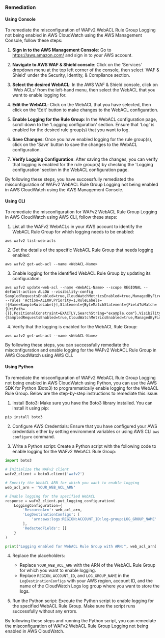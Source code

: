 ### Remediation

#### Using Console

To remediate the misconfiguration of WAFv2 WebACL Rule Group Logging not being enabled in AWS CloudWatch using the AWS Management Console, follow these steps:

1. **Sign in to the AWS Management Console**: Go to https://aws.amazon.com/ and sign in to your AWS account.

2. **Navigate to AWS WAF & Shield console**: Click on the 'Services' dropdown menu at the top left corner of the console, then select 'WAF & Shield' under the Security, Identity, & Compliance section.

3. **Select the desired WebACL**: In the AWS WAF & Shield console, click on 'Web ACLs' from the left-hand menu, then select the WebACL that you want to enable logging for.

4. **Edit the WebACL**: Click on the WebACL that you have selected, then click on the 'Edit' button to make changes to the WebACL configuration.

5. **Enable Logging for the Rule Group**: In the WebACL configuration page, scroll down to the 'Logging configuration' section. Ensure that 'Log' is enabled for the desired rule group(s) that you want to log.

6. **Save Changes**: Once you have enabled logging for the rule group(s), click on the 'Save' button to save the changes to the WebACL configuration.

7. **Verify Logging Configuration**: After saving the changes, you can verify that logging is enabled for the rule group(s) by checking the 'Logging configuration' section in the WebACL configuration page.

By following these steps, you have successfully remediated the misconfiguration of WAFv2 WebACL Rule Group Logging not being enabled in AWS CloudWatch using the AWS Management Console.

#### Using CLI

To remediate the misconfiguration for WAFv2 WebACL Rule Group Logging in AWS CloudWatch using AWS CLI, follow these steps:

1. List all the WAFv2 WebACLs in your AWS account to identify the WebACL Rule Group for which logging needs to be enabled:
```
aws wafv2 list-web-acls
```

2. Get the details of the specific WebACL Rule Group that needs logging enabled:
```
aws wafv2 get-web-acl --name <WebACL-Name>
```

3. Enable logging for the identified WebACL Rule Group by updating its configuration:
```
aws wafv2 update-web-acl --name <WebACL-Name> --scope REGIONAL --default-action ALLOW --visibility-config SampledRequestsEnabled=true,CloudWatchMetricsEnabled=true,ManagedByFirewallManager=false --rules 'Action=ALLOW,Priority=1,RuleLabels=[{Name=SampleRuleLabel}],Statement={ByteMatchStatement={FieldToMatch={UriPath={}},PositionalConstraint=EXACTLY,SearchString="example.com"},VisibilityConfig={SampledRequestsEnabled=true,CloudWatchMetricsEnabled=true,ManagedByFirewallManager=false}'
```

4. Verify that the logging is enabled for the WebACL Rule Group:
```
aws wafv2 get-web-acl --name <WebACL-Name>
```

By following these steps, you can successfully remediate the misconfiguration and enable logging for the WAFv2 WebACL Rule Group in AWS CloudWatch using AWS CLI.

#### Using Python

To remediate the misconfiguration of WAFv2 WebACL Rule Group Logging not being enabled in AWS CloudWatch using Python, you can use the AWS SDK for Python (Boto3) to programmatically enable logging for the WebACL Rule Group. Below are the step-by-step instructions to remediate this issue:

1. Install Boto3: Make sure you have the Boto3 library installed. You can install it using pip:

```bash
pip install boto3
```

2. Configure AWS Credentials: Ensure that you have configured your AWS credentials either by setting environment variables or using AWS CLI `aws configure` command.

3. Write a Python script: Create a Python script with the following code to enable logging for the WAFv2 WebACL Rule Group:

```python
import boto3

# Initialize the WAFv2 client
wafv2_client = boto3.client('wafv2')

# Specify the WebACL ARN for which you want to enable logging
web_acl_arn = 'YOUR_WEB_ACL_ARN'

# Enable logging for the specified WebACL
response = wafv2_client.put_logging_configuration(
    LoggingConfiguration={
        'ResourceArn': web_acl_arn,
        'LogDestinationConfigs': [
            'arn:aws:logs:REGION:ACCOUNT_ID:log-group:LOG_GROUP_NAME'
        ],
        'RedactedFields': []
    }
)

print("Logging enabled for WebACL Rule Group with ARN:", web_acl_arn)
```

4. Replace the placeholders:
   - Replace `YOUR_WEB_ACL_ARN` with the ARN of the WebACL Rule Group for which you want to enable logging.
   - Replace `REGION`, `ACCOUNT_ID`, and `LOG_GROUP_NAME` in the `LogDestinationConfigs` with your AWS region, account ID, and the name of the CloudWatch Logs log group where you want to store the logs.

5. Run the Python script: Execute the Python script to enable logging for the specified WebACL Rule Group. Make sure the script runs successfully without any errors.

By following these steps and running the Python script, you can remediate the misconfiguration of WAFv2 WebACL Rule Group Logging not being enabled in AWS CloudWatch.


